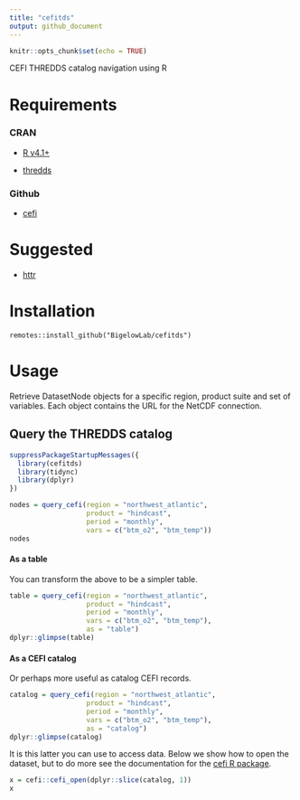 ```yaml
---
title: "cefitds"
output: github_document
---
```


```r
knitr::opts_chunk$set(echo = TRUE)
```

CEFI THREDDS catalog navigation using R

# Requirements

### CRAN 
  + [R v4.1+](https://www.r-project.org/)
  
  + [thredds](https://CRAN.R-project.org/package=thredds)
	
### Github
  + [cefi](https://github.com/BigelowLab/cefi)
  
# Suggested
  + [httr](https://CRAN.R-project.org/package=httr)

# Installation

```
remotes::install_github("BigelowLab/cefitds")
```

# Usage

Retrieve DatasetNode objects for a specific region, product suite and set of variables.  Each object contains the URL for the NetCDF connection.

## Query the THREDDS catalog

```r
suppressPackageStartupMessages({
  library(cefitds)
  library(tidync)
  library(dplyr)
})

nodes = query_cefi(region = "northwest_atlantic",
                   product = "hindcast",
                   period = "monthly",
                   vars = c("btm_o2", "btm_temp"))
nodes
```


#### As a table

You can transform the above to be a simpler table.

```r
table = query_cefi(region = "northwest_atlantic",
                   product = "hindcast",
                   period = "monthly",
                   vars = c("btm_o2", "btm_temp"),
                   as = "table")
dplyr::glimpse(table)
```

#### As a CEFI catalog
Or perhaps more useful as catalog CEFI records.

```r
catalog = query_cefi(region = "northwest_atlantic",
                   product = "hindcast",
                   period = "monthly",
                   vars = c("btm_o2", "btm_temp"),
                   as = "catalog")
dplyr::glimpse(catalog)
```


It is this latter you can use to access data.  Below we show how to open the dataset, but to do more see the documentation for the [cefi R package](https://github.com/BigelowLab/cefi).


```r
x = cefi::cefi_open(dplyr::slice(catalog, 1))
x
```